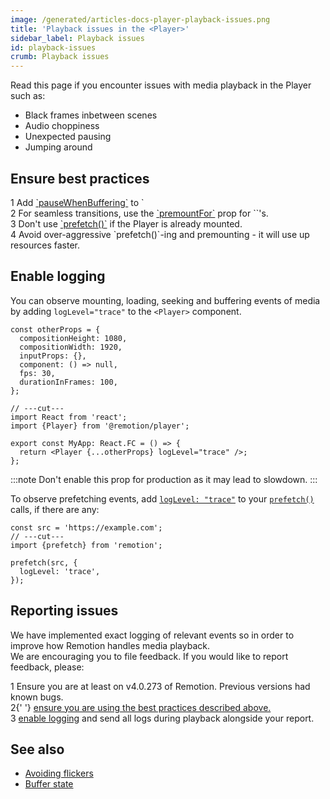 ```yaml
---
image: /generated/articles-docs-player-playback-issues.png
title: 'Playback issues in the <Player>'
sidebar_label: Playback issues
id: playback-issues
crumb: Playback issues
---
```


Read this page if you encounter issues with media playback in the Player such as:

- Black frames inbetween scenes
- Audio choppiness
- Unexpected pausing
- Jumping around

## Ensure best practices

<div>
<Step>1</Step> <span>Add <a href="/docs/player/buffer-state">`pauseWhenBuffering`</a> to `<Audio>`, `<Video>`, `<OffthreadVideo>` and `<Img>` components.</span>
</div>
<div>
<Step>2</Step> <span>For seamless transitions, use the <a href="/docs/player/premounting">`premountFor`</a> prop for `<Sequence>`'s.</span>
</div>
<div>
<Step>3</Step> <span>Don't use <a href="/docs/prefetch">`prefetch()`</a> if the Player is already mounted.</span>
</div>
<div>
<Step>4</Step> <span>Avoid over-aggressive `prefetch()`-ing and premounting - it will use up resources faster.</span>
</div>

## Enable logging<AvailableFrom v="4.0.250"/>

You can observe mounting, loading, seeking and buffering events of media by adding `logLevel="trace"` to the `<Player>` component.

```tsx twoslash title='Adding logLevel="trace" to the Player'
const otherProps = {
  compositionHeight: 1080,
  compositionWidth: 1920,
  inputProps: {},
  component: () => null,
  fps: 30,
  durationInFrames: 100,
};

// ---cut---
import React from 'react';
import {Player} from '@remotion/player';

export const MyApp: React.FC = () => {
  return <Player {...otherProps} logLevel="trace" />;
};
```

:::note
Don't enable this prop for production as it may lead to slowdown.
:::

To observe prefetching events, add [`logLevel: "trace"`](/docs/prefetch#options) to your [`prefetch()`](/docs/prefetch) calls, if there are any:

```tsx twoslash title='Adding logLevel: "trace" to prefetch()'
const src = 'https://example.com';
// ---cut---
import {prefetch} from 'remotion';

prefetch(src, {
  logLevel: 'trace',
});
```

## Reporting issues

We have implemented exact logging of relevant events so in order to improve how Remotion handles media playback.  
We are encouraging you to file feedback. If you would like to report feedback, please:

<div>
  <Step>1</Step> <span>Ensure you are at least on v4.0.273 of Remotion. Previous versions had known bugs.</span>
</div>
<div>
  <Step>2</Step>{' '}
  <span>
    <a href="#enable-logging">ensure you are using the best practices described above.</a>
  </span>
</div>
<div>
  <Step>3</Step>
  <a href="#enable-logging">enable logging</a> and send all logs during playback alongside your report.
</div>

## See also

- [Avoiding flickers](/docs/troubleshooting/player-flicker)
- [Buffer state](/docs/player/buffer-state)
